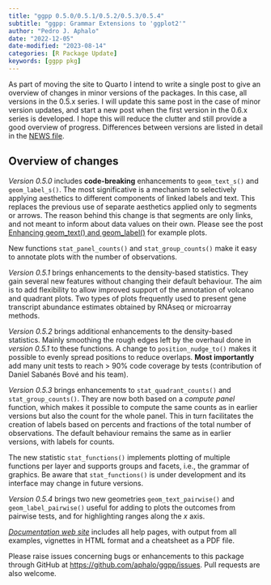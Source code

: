 ```yaml
---
title: "ggpp 0.5.0/0.5.1/0.5.2/0.5.3/0.5.4"
subtitle: "ggpp: Grammar Extensions to 'ggplot2'"
author: "Pedro J. Aphalo"
date: "2022-12-05"
date-modified: "2023-08-14"
categories: [R Package Update]
keywords: [ggpp pkg]
---
```


::: callout-note

As part of moving the site to Quarto I intend to write a single post to give an
overview of changes in minor versions of the packages. In this case, all
versions in the 0.5.x series. I will update this same post in the case of minor
version updates, and start a new post when the first version in the 0.6.x series
is developed. I hope this will reduce the clutter and still provide a good
overview of progress. Differences between versions are listed in detail in the
[NEWS file](https://docs.r4photobiology.info/ggpp/news/).

:::

## Overview of changes

_Version 0.5.0_ includes **code-breaking** enhancements to `geom_text_s()` and `geom_label_s()`. The most significative is a mechanism to selectively applying aesthetics to different components of linked labels and text. This replaces the previous use of separate aesthetics applied only to segments or arrows. The reason behind this change is that segments are only links, and not meant to inform about data values on their own. Please see the post [Enhancing geom_text() and geom_label()](../Enhancing-geom-text/) for example plots.

New functions `stat_panel_counts()` and `stat_group_counts()` make it easy to annotate plots with the number of observations.

_Version 0.5.1_ brings enhancements to the density-based statistics. They gain several new features without changing their default behaviour. The aim is to add flexibility to allow improved support of the annotation of volcano and quadrant plots. Two types of plots frequently used to present gene transcript abundance estimates obtained by RNAseq or microarray methods.

_Version 0.5.2_ brings additional enhancements to the density-based statistics. Mainly smoothing the rough edges left by the overhaul done in _version 0.5.1_ to these functions. A change to `position_nudge_to()` makes it possible to evenly spread positions to reduce overlaps. **Most importantly** add many unit tests to reach > 90% code coverage by tests (contribution of Daniel Sabanés Bové and his team). 

_Version 0.5.3_ brings enhancements to `stat_quadrant_counts()` and `stat_group_counts()`. They are now both based on a _compute panel_ function, which makes it possible to compute the same counts as in earlier versions but also the count for the whole panel. This in turn facilitates the creation of labels based on percents and fractions of the total number of observations. The default behaviour remains the same as in earlier versions, with labels for counts.

The new statistic `stat_functions()` implements plotting of multiple functions per layer and supports groups and facets, i.e., the grammar of graphics. Be aware that `stat_functions()` is under development and its interface may change in future versions.

_Version 0.5.4_ brings two new geometries `geom_text_pairwise()` and `geom_label_pairwise()` useful for adding to plots the outcomes from pairwise tests, and for highlighting ranges along the _x_ axis.

::: callout-note

[*Documentation web site*](http://docs.r4photobiology.info/ggpp/) includes all help pages, with output from all examples, vignettes in HTML format and a cheatsheet as a PDF file.

Please raise issues concerning bugs or enhancements to this package through GitHub at <https://github.com/aphalo/ggpp/issues>. Pull requests are also welcome.

:::
